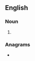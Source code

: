 ==English==

===Noun===
{{head|en|noun plural form}}

# {{plural of|mondo|lang=en}}

===Anagrams===
* {{anagrams|en|Osmond}}